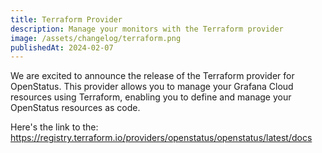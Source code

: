 ```yaml
---
title: Terraform Provider
description: Manage your monitors with the Terraform provider
image: /assets/changelog/terraform.png
publishedAt: 2024-02-07
---
```


We are excited to announce the release of the Terraform provider for OpenStatus.
This provider allows you to manage your Grafana Cloud resources using Terraform,
enabling you to define and manage your OpenStatus resources as code.

Here's the link to the:
https://registry.terraform.io/providers/openstatus/openstatus/latest/docs
